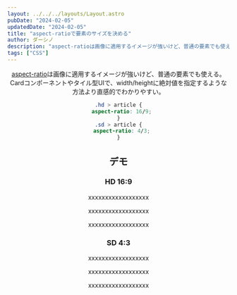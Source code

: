 ```yaml
---
layout: ../../../layouts/Layout.astro
pubDate: "2024-02-05"
updatedDate: "2024-02-05"
title: "aspect-ratioで要素のサイズを決める"
author: ダーシノ
description: "aspect-ratioは画像に適用するイメージが強いけど、普通の要素でも使える。 Cardコンポーネントやタイル型UIで、width/heightに絶対値を指定するような方法より直感的でわかりやすい。"
tags: ["CSS"]
---
```



<Header {...frontmatter} />

[aspect-ratio](https://developer.mozilla.org/ja/docs/Web/CSS/aspect-ratio)は画像に適用するイメージが強いけど、普通の要素でも使える。
Cardコンポーネントやタイル型UIで、width/heightに絶対値を指定するような方法より直感的でわかりやすい。

```css
.hd > article {
  aspect-ratio: 16/9;
}
.sd > article {
  aspect-ratio: 4/3;
}
```


## デモ

### HD 16:9

<section class="hd">
  <article>
    <p>xxxxxxxxxxxxxxxxxx</p>
  </article>
  <article>
    <p>xxxxxxxxxxxxxxxxxx</p>
  </article>
  <article>
    <p>xxxxxxxxxxxxxxxxxx</p>
  </article>
</section>

### SD 4:3

<section class="sd">
  <article>
    <p>xxxxxxxxxxxxxxxxxx</p>
  </article>
  <article>
    <p>xxxxxxxxxxxxxxxxxx</p>
  </article>
  <article>
    <p>xxxxxxxxxxxxxxxxxx</p>
  </article>
</section>

<style>{`
.hd, .sd {
  display: flex;
  gap: 1em;
  
  > article {
    border: 4px solid;
  }
}

.hd > article {
  aspect-ratio: 16/9;
}
.sd > article {
  aspect-ratio: 4/3;
}
`}</style>
